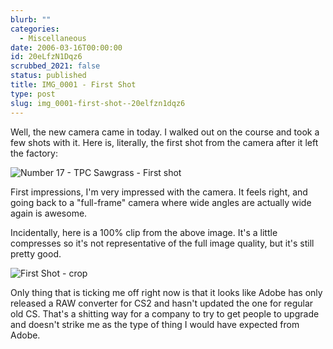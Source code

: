 ```yaml
---
blurb: ""
categories:
  - Miscellaneous
date: 2006-03-16T00:00:00
id: 20eLfzN1Dqz6
scrubbed_2021: false
status: published
title: IMG_0001 - First Shot
type: post
slug: img_0001-first-shot--20elfzn1dqz6
---
```


Well, the new camera came in today. I walked out on the course and took a few shots with it. Here is, literally, the first shot from the camera after it left the factory:

![Number 17 - TPC Sawgrass - First shot](http://www.alanwsmith.com/blog/wp-content/uploads/2006/03/20060316_053438a.jpg "Number 17 - TPC Sawgrass - First shot")

First impressions, I'm very impressed with the camera. It feels right, and going back to a "full-frame" camera where wide angles are actually wide again is awesome.

Incidentally, here is a 100% clip from the above image. It's a little compresses so it's not representative of the full image quality, but it's still pretty good.

![First Shot - crop](http://www.alanwsmith.com/blog/wp-content/uploads/2006/03/20060316_053438a_crop.jpg "First Shot - crop")

Only thing that is ticking me off right now is that it looks like Adobe has only released a RAW converter for CS2 and hasn't updated the one for regular old CS. That's a shitting way for a company to try to get people to upgrade and doesn't strike me as the type of thing I would have expected from Adobe.